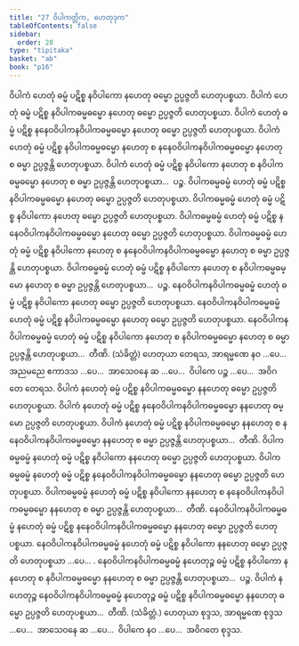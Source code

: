 ```yaml
---
title: "27 ဝိပါကတ္တိက, ဟေတုဒုက"
tableOfContents: false
sidebar:
  order: 28
type: "tipitaka"
basket: "ab"
book: "p16"
---
```



<DynamicBreadcrumb />

<Division number="67" book="p16" e="ch" v="40" p="266">

<Paragraph number="176" book="p16">
ဝိပါကံ ဟေတုံ ဓမ္မံ ပဋိစ္စ နဝိပါကော နဟေတု ဓမ္မော ဥပ္ပဇ္ဇတိ ဟေတုပစ္စယာ. ဝိပါကံ ဟေတုံ ဓမ္မံ ပဋိစ္စ နဝိပါကဓမ္မဓမ္မော နဟေတု ဓမ္မော ဥပ္ပဇ္ဇတိ ဟေတုပစ္စယာ. ဝိပါကံ ဟေတုံ ဓမ္မံ ပဋိစ္စ နနေဝဝိပါကနဝိပါကဓမ္မဓမ္မော နဟေတု ဓမ္မော ဥပ္ပဇ္ဇတိ ဟေတုပစ္စယာ. ဝိပါကံ ဟေတုံ ဓမ္မံ ပဋိစ္စ နဝိပါကဓမ္မဓမ္မော နဟေတု စ နနေဝဝိပါကနဝိပါကဓမ္မဓမ္မော နဟေတု စ ဓမ္မာ ဥပ္ပဇ္ဇန္တိ ဟေတုပစ္စယာ. ဝိပါကံ ဟေတုံ ဓမ္မံ ပဋိစ္စ နဝိပါကော နဟေတု စ နဝိပါကဓမ္မဓမ္မော နဟေတု စ ဓမ္မာ ဥပ္ပဇ္ဇန္တိ ဟေတုပစ္စယာ…  ပဉ္စ.
</Paragraph>

<Paragraph number="177" book="p16">
ဝိပါကဓမ္မဓမ္မံ ဟေတုံ ဓမ္မံ ပဋိစ္စ နဝိပါကဓမ္မဓမ္မော နဟေတု ဓမ္မော ဥပ္ပဇ္ဇတိ ဟေတုပစ္စယာ. ဝိပါကဓမ္မဓမ္မံ ဟေတုံ ဓမ္မံ ပဋိစ္စ နဝိပါကော နဟေတု ဓမ္မော ဥပ္ပဇ္ဇတိ ဟေတုပစ္စယာ. ဝိပါကဓမ္မဓမ္မံ ဟေတုံ ဓမ္မံ ပဋိစ္စ နနေဝဝိပါကနဝိပါကဓမ္မဓမ္မော နဟေတု ဓမ္မော ဥပ္ပဇ္ဇတိ ဟေတုပစ္စယာ. ဝိပါကဓမ္မဓမ္မံ ဟေတုံ ဓမ္မံ ပဋိစ္စ နဝိပါကော နဟေတု စ နနေဝဝိပါကနဝိပါကဓမ္မဓမ္မော နဟေတု စ ဓမ္မာ ဥပ္ပဇ္ဇန္တိ ဟေတုပစ္စယာ. ဝိပါကဓမ္မဓမ္မံ ဟေတုံ ဓမ္မံ ပဋိစ္စ နဝိပါကော နဟေတု စ နဝိပါကဓမ္မဓမ္မော နဟေတု စ ဓမ္မာ ဥပ္ပဇ္ဇန္တိ ဟေတုပစ္စယာ…  ပဉ္စ.
</Paragraph>

<Paragraph number="178" book="p16">
နေဝဝိပါကနဝိပါကဓမ္မဓမ္မံ ဟေတုံ ဓမ္မံ ပဋိစ္စ နဝိပါကော နဟေတု ဓမ္မော ဥပ္ပဇ္ဇတိ ဟေတုပစ္စယာ. နေဝဝိပါကနဝိပါကဓမ္မဓမ္မံ ဟေတုံ ဓမ္မံ ပဋိစ္စ နဝိပါကဓမ္မဓမ္မော နဟေတု ဓမ္မော ဥပ္ပဇ္ဇတိ ဟေတုပစ္စယာ. နေဝဝိပါကနဝိပါကဓမ္မဓမ္မံ ဟေတုံ ဓမ္မံ ပဋိစ္စ နဝိပါကော နဟေတု စ နဝိပါကဓမ္မဓမ္မော နဟေတု စ ဓမ္မာ ဥပ္ပဇ္ဇန္တိ ဟေတုပစ္စယာ…  တီဏိ. (သံခိတ္တံ)
</Paragraph>

<Paragraph number="179" book="p16">
ဟေတုယာ တေရသ, အာရမ္မဏေ နဝ …ပေ…  အညမညေ ဧကာဒသ …ပေ…  အာသေဝနေ ဆ …ပေ…  ဝိပါကေ ပဉ္စ …ပေ…  အဝိဂတေ တေရသ.
</Paragraph>

</Division>
<Division number="68" book="p16" e="ch" v="40" p="267">

<Paragraph number="180" book="p16">
ဝိပါကံ နဟေတုံ ဓမ္မံ ပဋိစ္စ နဝိပါကဓမ္မဓမ္မော နနဟေတု ဓမ္မော ဥပ္ပဇ္ဇတိ ဟေတုပစ္စယာ. ဝိပါကံ နဟေတုံ ဓမ္မံ ပဋိစ္စ နနေဝဝိပါကနဝိပါကဓမ္မဓမ္မော နနဟေတု ဓမ္မော ဥပ္ပဇ္ဇတိ ဟေတုပစ္စယာ. ဝိပါကံ နဟေတုံ ဓမ္မံ ပဋိစ္စ နဝိပါကဓမ္မဓမ္မော နနဟေတု စ နနေဝဝိပါကနဝိပါကဓမ္မဓမ္မော နနဟေတု စ ဓမ္မာ ဥပ္ပဇ္ဇန္တိ ဟေတုပစ္စယာ…  တီဏိ.
</Paragraph>

<Paragraph number="181" book="p16">
ဝိပါကဓမ္မဓမ္မံ နဟေတုံ ဓမ္မံ ပဋိစ္စ နဝိပါကော နနဟေတု ဓမ္မော ဥပ္ပဇ္ဇတိ ဟေတုပစ္စယာ. ဝိပါကဓမ္မဓမ္မံ နဟေတုံ ဓမ္မံ ပဋိစ္စ နနေဝဝိပါကနဝိပါကဓမ္မဓမ္မော နနဟေတု ဓမ္မော ဥပ္ပဇ္ဇတိ ဟေတုပစ္စယာ. ဝိပါကဓမ္မဓမ္မံ နဟေတုံ ဓမ္မံ ပဋိစ္စ နဝိပါကော နနဟေတု စ နနေဝဝိပါကနဝိပါကဓမ္မဓမ္မော နနဟေတု စ ဓမ္မာ ဥပ္ပဇ္ဇန္တိ ဟေတုပစ္စယာ…  တီဏိ.
</Paragraph>

<Paragraph number="182" book="p16">
နေဝဝိပါကနဝိပါကဓမ္မဓမ္မံ နဟေတုံ ဓမ္မံ ပဋိစ္စ နနေဝဝိပါကနဝိပါကဓမ္မဓမ္မော နနဟေတု ဓမ္မော ဥပ္ပဇ္ဇတိ ဟေတုပစ္စယာ. နေဝဝိပါကနဝိပါကဓမ္မဓမ္မံ နဟေတုံ ဓမ္မံ ပဋိစ္စ နဝိပါကော နနဟေတု ဓမ္မော ဥပ္ပဇ္ဇတိ ဟေတုပစ္စယာ …ပေ… . နေဝဝိပါကနဝိပါကဓမ္မဓမ္မံ နဟေတုဉ္စ ဓမ္မံ ပဋိစ္စ နဝိပါကော နနဟေတု စ နဝိပါကဓမ္မဓမ္မော နနဟေတု စ ဓမ္မာ ဥပ္ပဇ္ဇန္တိ ဟေတုပစ္စယာ…  ပဉ္စ.
</Paragraph>

<Paragraph number="183" book="p16">
ဝိပါကံ နဟေတုဉ္စ နေဝဝိပါကနဝိပါကဓမ္မဓမ္မံ နဟေတုဉ္စ ဓမ္မံ ပဋိစ္စ နဝိပါကဓမ္မဓမ္မော နနဟေတု ဓမ္မော ဥပ္ပဇ္ဇတိ ဟေတုပစ္စယာ…  တီဏိ. (သံခိတ္တံ.)
</Paragraph>

<Paragraph number="184" book="p16">
ဟေတုယာ စုဒ္ဒသ, အာရမ္မဏေ စုဒ္ဒသ …ပေ…  အာသေဝနေ ဆ …ပေ…  ဝိပါကေ နဝ …ပေ…  အဝိဂတေ စုဒ္ဒသ.
</Paragraph>
</Division>